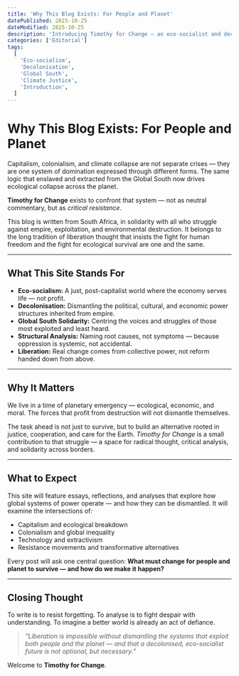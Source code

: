 ```yaml
---
title: 'Why This Blog Exists: For People and Planet'
datePublished: 2025-10-25
dateModified: 2025-10-25
description: 'Introducing Timothy for Change — an eco-socialist and decolonial platform from South Africa, dedicated to exposing structural violence and imagining a just future.'
categories: ['Editorial']
tags:
  [
    'Eco-socialism',
    'Decolonisation',
    'Global South',
    'Climate Justice',
    'Introduction',
  ]
---
```


# Why This Blog Exists: For People and Planet

Capitalism, colonialism, and climate collapse are not separate crises — they are one system of domination expressed through different forms. The same logic that enslaved and extracted from the Global South now drives ecological collapse across the planet.

**Timothy for Change** exists to confront that system — not as neutral commentary, but as _critical resistance_.

This blog is written from South Africa, in solidarity with all who struggle against empire, exploitation, and environmental destruction. It belongs to the long tradition of liberation thought that insists the fight for human freedom and the fight for ecological survival are one and the same.

---

## What This Site Stands For

- **Eco-socialism:** A just, post-capitalist world where the economy serves life — not profit.
- **Decolonisation:** Dismantling the political, cultural, and economic power structures inherited from empire.
- **Global South Solidarity:** Centring the voices and struggles of those most exploited and least heard.
- **Structural Analysis:** Naming root causes, not symptoms — because oppression is systemic, not accidental.
- **Liberation:** Real change comes from collective power, not reform handed down from above.

---

## Why It Matters

We live in a time of planetary emergency — ecological, economic, and moral. The forces that profit from destruction will not dismantle themselves.

The task ahead is not just to survive, but to build an alternative rooted in justice, cooperation, and care for the Earth. _Timothy for Change_ is a small contribution to that struggle — a space for radical thought, critical analysis, and solidarity across borders.

---

## What to Expect

This site will feature essays, reflections, and analyses that explore how global systems of power operate — and how they can be dismantled.
It will examine the intersections of:

- Capitalism and ecological breakdown
- Colonialism and global inequality
- Technology and extractivism
- Resistance movements and transformative alternatives

Every post will ask one central question:
**What must change for people and planet to survive — and how do we make it happen?**

---

## Closing Thought

To write is to resist forgetting.
To analyse is to fight despair with understanding.
To imagine a better world is already an act of defiance.

> _“Liberation is impossible without dismantling the systems that exploit both people and the planet — and that a decolonised, eco-socialist future is not optional, but necessary.”_

Welcome to **Timothy for Change**.
